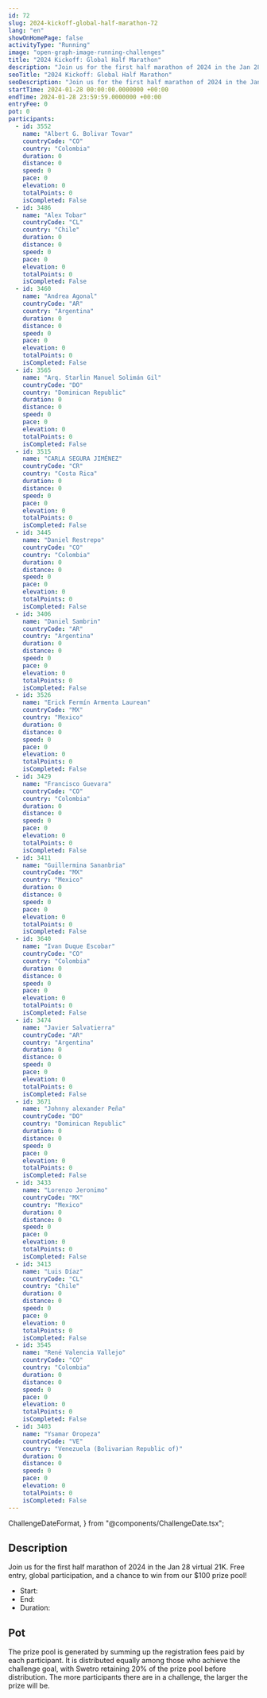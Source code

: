 ```yaml
---
id: 72
slug: 2024-kickoff-global-half-marathon-72
lang: "en"
showOnHomePage: false
activityType: "Running"
image: "open-graph-image-running-challenges"
title: "2024 Kickoff: Global Half Marathon"
description: "Join us for the first half marathon of 2024 in the Jan 28 virtual 21K. Free entry, global participation, and a chance to win from our $100 prize pool!"
seoTitle: "2024 Kickoff: Global Half Marathon"
seoDescription: "Join us for the first half marathon of 2024 in the Jan 28 virtual 21K. Free entry, global participation, and a chance to win from our $100 prize pool!"
startTime: 2024-01-28 00:00:00.0000000 +00:00
endTime: 2024-01-28 23:59:59.0000000 +00:00
entryFee: 0
pot: 0
participants:
  - id: 3552
    name: "Albert G. Bolivar Tovar"
    countryCode: "CO"
    country: "Colombia"
    duration: 0
    distance: 0
    speed: 0
    pace: 0
    elevation: 0
    totalPoints: 0
    isCompleted: False
  - id: 3486
    name: "Alex Tobar"
    countryCode: "CL"
    country: "Chile"
    duration: 0
    distance: 0
    speed: 0
    pace: 0
    elevation: 0
    totalPoints: 0
    isCompleted: False
  - id: 3460
    name: "Andrea Agonal"
    countryCode: "AR"
    country: "Argentina"
    duration: 0
    distance: 0
    speed: 0
    pace: 0
    elevation: 0
    totalPoints: 0
    isCompleted: False
  - id: 3565
    name: "Arq. Starlin Manuel Solimán Gil"
    countryCode: "DO"
    country: "Dominican Republic"
    duration: 0
    distance: 0
    speed: 0
    pace: 0
    elevation: 0
    totalPoints: 0
    isCompleted: False
  - id: 3515
    name: "CARLA SEGURA JIMÉNEZ"
    countryCode: "CR"
    country: "Costa Rica"
    duration: 0
    distance: 0
    speed: 0
    pace: 0
    elevation: 0
    totalPoints: 0
    isCompleted: False
  - id: 3445
    name: "Daniel Restrepo"
    countryCode: "CO"
    country: "Colombia"
    duration: 0
    distance: 0
    speed: 0
    pace: 0
    elevation: 0
    totalPoints: 0
    isCompleted: False
  - id: 3406
    name: "Daniel Sambrin"
    countryCode: "AR"
    country: "Argentina"
    duration: 0
    distance: 0
    speed: 0
    pace: 0
    elevation: 0
    totalPoints: 0
    isCompleted: False
  - id: 3526
    name: "Erick Fermín Armenta Laurean"
    countryCode: "MX"
    country: "Mexico"
    duration: 0
    distance: 0
    speed: 0
    pace: 0
    elevation: 0
    totalPoints: 0
    isCompleted: False
  - id: 3429
    name: "Francisco Guevara"
    countryCode: "CO"
    country: "Colombia"
    duration: 0
    distance: 0
    speed: 0
    pace: 0
    elevation: 0
    totalPoints: 0
    isCompleted: False
  - id: 3411
    name: "Guillermina Sananbria"
    countryCode: "MX"
    country: "Mexico"
    duration: 0
    distance: 0
    speed: 0
    pace: 0
    elevation: 0
    totalPoints: 0
    isCompleted: False
  - id: 3640
    name: "Ivan Duque Escobar"
    countryCode: "CO"
    country: "Colombia"
    duration: 0
    distance: 0
    speed: 0
    pace: 0
    elevation: 0
    totalPoints: 0
    isCompleted: False
  - id: 3474
    name: "Javier Salvatierra"
    countryCode: "AR"
    country: "Argentina"
    duration: 0
    distance: 0
    speed: 0
    pace: 0
    elevation: 0
    totalPoints: 0
    isCompleted: False
  - id: 3671
    name: "Johnny alexander Peña"
    countryCode: "DO"
    country: "Dominican Republic"
    duration: 0
    distance: 0
    speed: 0
    pace: 0
    elevation: 0
    totalPoints: 0
    isCompleted: False
  - id: 3433
    name: "Lorenzo Jeronimo"
    countryCode: "MX"
    country: "Mexico"
    duration: 0
    distance: 0
    speed: 0
    pace: 0
    elevation: 0
    totalPoints: 0
    isCompleted: False
  - id: 3413
    name: "Luis Díaz"
    countryCode: "CL"
    country: "Chile"
    duration: 0
    distance: 0
    speed: 0
    pace: 0
    elevation: 0
    totalPoints: 0
    isCompleted: False
  - id: 3545
    name: "René Valencia Vallejo"
    countryCode: "CO"
    country: "Colombia"
    duration: 0
    distance: 0
    speed: 0
    pace: 0
    elevation: 0
    totalPoints: 0
    isCompleted: False
  - id: 3403
    name: "Ysamar Oropeza"
    countryCode: "VE"
    country: "Venezuela (Bolivarian Republic of)"
    duration: 0
    distance: 0
    speed: 0
    pace: 0
    elevation: 0
    totalPoints: 0
    isCompleted: False
---
```


  ChallengeDateFormat,
} from "@components/ChallengeDate.tsx";

## Description

Join us for the first half marathon of 2024 in the Jan 28 virtual 21K. Free entry, global participation, and a chance to win from our $100 prize pool!

- Start: <ChallengeDate date={frontmatter.startTime} lang={frontmatter.lang} dateFormat={ChallengeDateFormat.Long} client:load />
- End: <ChallengeDate date={frontmatter.endTime} lang={frontmatter.lang} dateFormat={ChallengeDateFormat.Long} client:load />
- Duration: <ChallengeDuration startTime={frontmatter.startTime} endTime={frontmatter.endTime} lang={frontmatter.lang} client:load />

## Pot

The prize pool is generated by summing up the registration fees paid by each participant. It is distributed equally among those who achieve the challenge goal, with Swetro retaining 20% of the prize pool before distribution.
The more participants there are in a challenge, the larger the prize will be.
